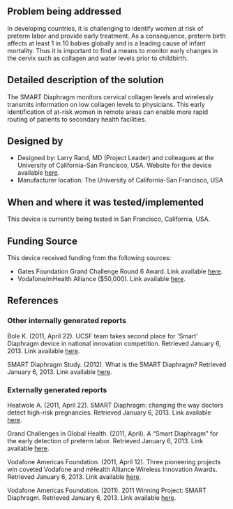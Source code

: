 {{Medical Device
|Health Topic=Maternal mortality 
|Classification=Diagnosis
|Scope=Clinical trial
|Location=Africa, Asia, South America
|Image=Smartdiaph.jpg
}}
<!-- Please make sure to use the format provided below for consistency between all devices. -->
==Problem being addressed==
In developing countries, it is  challenging to identify women at risk of preterm labor and provide early treatment.  As a consequence, preterm birth affects at least 1 in 10 babies globally and is a leading cause of infant mortality.  Thus it is important to find a means to monitor early changes in the cervix such as collagen and water levels prior to childbirth.

==Detailed description of the solution==
The SMART Diaphragm monitors cervical collagen levels and wirelessly transmits information on low collagen levels to physicians. This early identification of at-risk women in remote areas can enable more rapid routing of patients to secondary health facilities.

==Designed by==
*Designed by: Larry Rand, MD (Project Leader) and colleagues at the University of California-San Francisco, USA. Website for the device available [http://www.smartdiaphragm.com/ here].
*Manufacturer location: The University of California-San Francisco, USA

==When and where it was tested/implemented ==
This device is currently being tested in San Francisco, California, USA.

==Funding Source==
This device received funding from the following sources:
*Gates Foundation Grand Challenge Round 6 Award. Link available [http://www.grandchallenges.org/explorations/Pages/grantsawarded.aspx?Round=all&Phase=all&ProjectID=597 here].
*Vodafone/mHealth Alliance ($50,000). Link available [http://project.vodafone-us.com/past-competitions/2011-competition/2011-winners/smart-diaphragm/ here].

==References==
===Other internally generated reports===
Bole K. (2011, April 22). UCSF team takes second place for 'Smart' Diaphragm device in national innovation competition. Retrieved January 6, 2013. Link available [http://www.ucsf.edu/news/2011/04/9748/ucsf-team-takes-second-place-national-innovation-competition here].

SMART Diaphragm Study. (2012). What is the SMART Diaphragm? Retrieved January 6, 2013. Link available [http://www.smartdiaphragm.com/?q=node/17 here].

===Externally generated reports===
Heatwole A. (2011, April 22). SMART Diaphragm: changing the way doctors detect high-risk pregnancies. Retrieved January 6, 2013. Link available [http://www.mobileactive.org/case-studies/smart-diaphragm-changing-way-doctors-look-high-risk-pregnancies here].

Grand Challenges in Global Health. (2011, April). A “Smart Diaphragm” for the early detection of preterm labor. Retrieved January 6, 2013. Link available [http://www.grandchallenges.org/explorations/Pages/grantsawarded.aspx?Round=all&Phase=all&ProjectID=597 here].

Vodafone Americas Foundation. (2011, April 12). Three pioneering projects win coveted Vodafone and mHealth Alliance Wireless Innovation Awards. Retrieved January 6, 2013. Link available [http://www.reuters.com/article/2011/04/12/idUS142523+12-Apr-2011+BW20110412 here].

Vodafone Americas Foundation. (2011). 2011 Winning Project: SMART Diaphragm. Retrieved January 6, 2013. Link available [http://project.vodafone-us.com/past-competitions/2011-competition/2011-winners/smart-diaphragm/ here].

<!-- Add relevant categories, such as [[Category:HIV]] or [[Category:Malaria]] below this line -->
